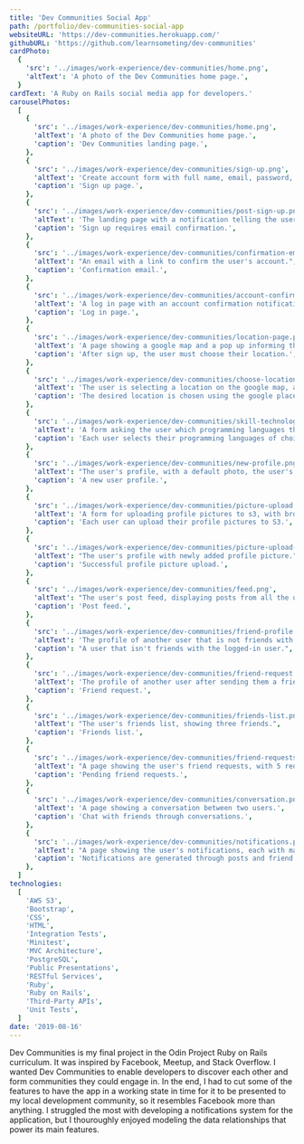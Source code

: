 ```yaml
---
title: 'Dev Communities Social App'
path: /portfolio/dev-communities-social-app
websiteURL: 'https://dev-communities.herokuapp.com/'
githubURL: 'https://github.com/learnsometing/dev-communities'
cardPhoto:
  {
    'src': '../images/work-experience/dev-communities/home.png',
    'altText': 'A photo of the Dev Communities home page.',
  }
cardText: 'A Ruby on Rails social media app for developers.'
carouselPhotos:
  [
    {
      'src': '../images/work-experience/dev-communities/home.png',
      'altText': 'A photo of the Dev Communities home page.',
      'caption': 'Dev Communities landing page.',
    },
    {
      'src': '../images/work-experience/dev-communities/sign-up.png',
      'altText': 'Create account form with full name, email, password, and password confirmation fields.',
      'caption': 'Sign up page.',
    },
    {
      'src': '../images/work-experience/dev-communities/post-sign-up.png',
      'altText': 'The landing page with a notification telling the user to check their email for a confirmation link.',
      'caption': 'Sign up requires email confirmation.',
    },
    {
      'src': '../images/work-experience/dev-communities/confirmation-email.png',
      'altText': "An email with a link to confirm the user's account.",
      'caption': 'Confirmation email.',
    },
    {
      'src': '../images/work-experience/dev-communities/account-confirmation.png',
      'altText': 'A log in page with an account confirmation notification and a form with email and password fields.',
      'caption': 'Log in page.',
    },
    {
      'src': '../images/work-experience/dev-communities/location-page.png',
      'altText': 'A page showing a google map and a pop up informing the user about google location services.',
      'caption': 'After sign up, the user must choose their location.',
    },
    {
      'src': '../images/work-experience/dev-communities/choose-location.png',
      'altText': 'The user is selecting a location on the google map, and a pop up is asking the user to confirm their location.',
      'caption': 'The desired location is chosen using the google places API.',
    },
    {
      'src': '../images/work-experience/dev-communities/skill-technologies.png',
      'altText': 'A form asking the user which programming languages they use, which can be chosen via a multi select search.',
      'caption': 'Each user selects their programming languages of choice for search purposes.',
    },
    {
      'src': '../images/work-experience/dev-communities/new-profile.png',
      'altText': "The user's profile, with a default photo, the user's name, a tag cloud of the user's skills, the user's location, a link to the user's friends list, and a form for making posts.",
      'caption': 'A new user profile.',
    },
    {
      'src': '../images/work-experience/dev-communities/picture-upload.png',
      'altText': 'A form for uploading profile pictures to s3, with browse, upload, and cancel buttons.',
      'caption': 'Each user can upload their profile pictures to S3.',
    },
    {
      'src': '../images/work-experience/dev-communities/picture-upload-confirmation.png',
      'altText': "The user's profile with newly added profile picture.",
      'caption': 'Successful profile picture upload.',
    },
    {
      'src': '../images/work-experience/dev-communities/feed.png',
      'altText': "The user's post feed, displaying posts from all the user's friends.",
      'caption': 'Post feed.',
    },
    {
      'src': '../images/work-experience/dev-communities/friend-profile.png',
      'altText': 'The profile of another user that is not friends with the logged in user with message and friend request buttons.',
      'caption': "A user that isn't friends with the logged-in user.",
    },
    {
      'src': '../images/work-experience/dev-communities/friend-request.png',
      'altText': 'The profile of another user after sending them a friend request',
      'caption': 'Friend request.',
    },
    {
      'src': '../images/work-experience/dev-communities/friends-list.png',
      'altText': "The user's friends list, showing three friends.",
      'caption': 'Friends list.',
    },
    {
      'src': '../images/work-experience/dev-communities/friend-requests.png',
      'altText': "A page showing the user's friend requests, with 5 requests pending.",
      'caption': 'Pending friend requests.',
    },
    {
      'src': '../images/work-experience/dev-communities/conversation.png',
      'altText': 'A page showing a conversation between two users.',
      'caption': 'Chat with friends through conversations.',
    },
    {
      'src': '../images/work-experience/dev-communities/notifications.png',
      'altText': "A page showing the user's notifications, each with mark as read button.",
      'caption': 'Notifications are generated through posts and friend requests.',
    },
  ]
technologies:
  [
    'AWS S3',
    'Bootstrap',
    'CSS',
    'HTML',
    'Integration Tests',
    'Minitest',
    'MVC Architecture',
    'PostgreSQL',
    'Public Presentations',
    'RESTful Services',
    'Ruby',
    'Ruby on Rails',
    'Third-Party APIs',
    'Unit Tests',
  ]
date: '2019-08-16'
---
```


Dev Communities is my final project in the Odin Project Ruby on Rails curriculum.
It was inspired by Facebook, Meetup, and Stack Overflow. I wanted Dev Communities
to enable developers to discover each other and form communities they could engage
in. In the end, I had to cut some of the features to have the app in a working
state in time for it to be presented to my local development community, so it
resembles Facebook more than anything. I struggled the most with developing
a notifications system for the application, but I thouroughly enjoyed
modeling the data relationships that power its main features.
